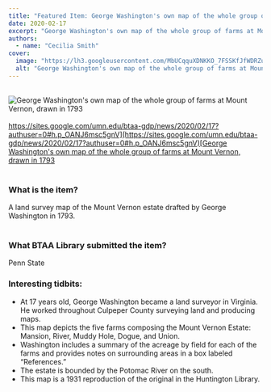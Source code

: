 ```yaml
---
title: "Featured Item: George Washington's own map of the whole group of farms at Mount Vernon, drawn in 1793"
date: 2020-02-17
excerpt: "George Washington's own map of the whole group of farms at Mount Vernon, drawn in 1793 What is the item?"
authors:
  - name: "Cecilia Smith"
cover:
  image: "https://lh3.googleusercontent.com/MbUCqquXDNKKO_7FSSKfJfWDRZuK_oK4RQ4UQkNQNxWiWgotMhEbKh34991NxupijfhrnOnxxroVTGwG3Sn8jsGrSwz-EMoM6TBmRafqS9ICxu0T=w640-h466"
  alt: "George Washington's own map of the whole group of farms at Mount Vernon, drawn in 1793"
---
```


<br/><img alt="George Washington's own map of the whole group of farms at Mount Vernon, drawn in 1793" src="https://lh3.googleusercontent.com/MbUCqquXDNKKO_7FSSKfJfWDRZuK_oK4RQ4UQkNQNxWiWgotMhEbKh34991NxupijfhrnOnxxroVTGwG3Sn8jsGrSwz-EMoM6TBmRafqS9ICxu0T=w640-h466" title="George Washington's own map of the whole group of farms at Mount Vernon, drawn in 1793"/><br/><br/>[https://sites.google.com/umn.edu/btaa-gdp/news/2020/02/17?authuser=0#h.p_OANJ6msc5gnV](https://sites.google.com/umn.edu/btaa-gdp/news/2020/02/17?authuser=0#h.p_OANJ6msc5gnV)[George Washington's own map of the whole group of farms at Mount Vernon, drawn in 1793](https://www.google.com/url?q=https%3A%2F%2Fgeo.btaa.org%2Fcatalog%2F6bf13b55-3c2a-4e03-9a74-70f1dcab16a0&amp;sa=D&amp;sntz=1&amp;usg=AOvVaw1dcTYQEVPQzhAy5yTF07CT)<br/><br/>

### What is the item?

A land survey map of the Mount Vernon estate drafted by George Washington in 1793.<br/><br/>

### What BTAA Library submitted the item?

Penn State

### Interesting tidbits:


- At 17 years old, George Washington became a land surveyor in Virginia. He worked throughout Culpeper County surveying land and producing maps.
- This map depicts the five farms composing the Mount Vernon Estate: Mansion, River, Muddy Hole, Dogue, and Union.
- Washington includes a summary of the acreage by field for each of the farms and provides notes on surrounding areas in a box labeled “References.”
- The estate is bounded by the Potomac River on the south.
- This map is a 1931 reproduction of the original in the Huntington Library.
<br/><br/><br/><br/>
